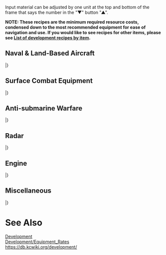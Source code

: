<noinclude></noinclude>Input material can be adjusted by one unit at the top and bottom of the frame that says the number in the "▼" button "▲".

'''NOTE: These recipes are the minimum required resource costs, condensed down to the most recommended equipment for ease of navigation and use. If you would like to see recipes for other items, please see [[Development/Equipment_Rates|List of development recipes by item]].'''
==Naval & Land-Based Aircraft==
{{DevelopmentRecipes
|TitleIcons={{Template:GreenPlane}}{{Template:RedPlane}}{{Template:BluePlane}}{{Template:YellowPlane}}
|Title=Aircraft Development
|Category= Naval Aircraft

|R1Fuel= 20
|R1Ammo= 60
|R1Steel= 10
|R1Bauxite= '''100'''
|R1Secretary= Aviation
|R1Penguin= 16%
|R1Results= 2% {{Equipment/Link|Prototype Reppuu Late Model}}<br>2% {{Equipment/Link|Shiden Kai 2}}<br>2% {{Equipment/Link|Suisei Model 12A}}<br>2% {{Equipment/Link|Type 0 Fighter Model 62 (Fighter-bomber)}}<br>4% {{Equipment/Link|Ryuusei}}<br>2% {{Equipment/Link|Ryuusei Kai}}
|R1minHQ= 30
|R1Notes= '''All {{Template:GreenPlane}}{{Template:RedPlane}}{{Template:BluePlane}}'''

|R2Fuel= 20
|R2Ammo= 60
|R2Steel= 10
|R2Bauxite= '''110'''
|R2Secretary= Aviation
|R2Penguin= 12%
|R2Results= +<br>4% {{Equipment/Link|Saiun}}
|R2minHQ= 30
|R2Notes= '''All {{Template:GreenPlane}}{{Template:RedPlane}}{{Template:BluePlane}} & {{Template:YellowPlane}}'''{{Equipment/Link|Saiun}}

|R3Fuel= 30
|R3Ammo= 60
|R3Steel= 10
|R3Bauxite= '''130'''
|R3Secretary= Aviation
|R3Penguin= 10%
|R3Results= +<br>2% {{Equipment/Link|Type 2 Reconnaissance Aircraft}}
|R3minHQ= 30
|R3Notes= All {{Template:GreenPlane}}{{Template:RedPlane}}{{Template:BluePlane}}{{Template:YellowPlane}}
}}
{{DevelopmentRecipes
|Category= 
|R1Fuel= 20
|R1Ammo= 90
|R1Steel= 60
|R1Bauxite= '''100'''
|R1Secretary= Aviation
|R1Penguin= 10%
|R1Results= 2% {{Equipment/Link|Prototype Reppuu Late Model}}<br>2% {{Equipment/Link|Shiden Kai 2}}<br>2% {{Equipment/Link|Suisei Model 12A}}<br>2% {{Equipment/Link|Type 0 Fighter Model 62 (Fighter-bomber)}}<br>4% {{Equipment/Link|Ryuusei}}<br>2% {{Equipment/Link|Ryuusei Kai}}<br>6% {{Equipment/Link|Type 3 Shell}}
|R1minHQ= 30
|R1Notes= Chance for {{Template:GreenAmmo}}{{Equipment/Link|Type 3 Shell}}
}}
{{DevelopmentRecipes
|Category= 
|R1Fuel= 20
|R1Ammo= 30
|R1Steel= 10
|R1Bauxite= '''90'''
|R1Secretary= Aviation
|R1Penguin= 32%
|R1Results= 2% {{Equipment/Link|Prototype Reppuu Late Model}}<br>2% {{Equipment/Link|Shiden Kai 2}}<br>2% {{Equipment/Link|Suisei Model 12A}}<br>2% {{Equipment/Link|Type 0 Fighter Model 62 (Fighter-bomber)}}
|R1minHQ= 30
|R1Notes= Focus on {{Template:RedPlane}}&{{Template:GreenPlane}}
}}
{{DevelopmentRecipes
|Category= false
|R1Fuel= 20
|R1Ammo= 30
|R1Steel= 10
|R1Bauxite= '''40'''
|R1Secretary= Aviation
|R1Penguin= 42%
|R1Results= 2% {{Equipment/Link|Suisei Model 12A}}<br>2% {{Equipment/Link|Type 0 Fighter Model 62 (Fighter-bomber)}}
|R1minHQ= 20
|R1Notes= Focus on {{Template:RedPlane}}
}}
{{DevelopmentRecipes
|Category= false
|R1Fuel= 20
|R1Ammo= 20
|R1Steel= 10
|R1Bauxite= '''90'''
|R1Secretary= Aviation
|R1Penguin= 48%
|R1Results= 2% {{Equipment/Link|Prototype Reppuu Late Model}}<br>2% {{Equipment/Link|Shiden Kai 2}}
|R1minHQ= 30
|R1Notes= Focus on {{Template:GreenPlane}}
}}
{{DevelopmentRecipes
|Category= 

|R1Fuel= 10
|R1Ammo= 10
|R1Steel= '''20'''
|R1Bauxite= 20
|R1Secretary= Aviation
|R1Penguin= 58%
|R1Results= 2% {{Equipment/Link|Type 0 Observation Seaplane}}
|R1minHQ= 10
|R1Notes= [[{{PAGENAME}}#Radar|Can be made along with Radars]].

|R2Fuel= '''20'''
|R2Ammo= 10
|R2Steel= 10
|R2Bauxite= 20
|R2Secretary= Aviation
|R2Penguin= 60%
|R2Results= 2% {{Equipment/Link|Type 0 Observation Seaplane}}
|R2minHQ= 10
|R2Notes= [[{{PAGENAME}}#Radar|Can be made along with Radars]].
}}
{{DevelopmentRecipes
|Category= <br>{{Template:Land-based Attack Aircraft}}Land-based Attack Aircraft<br><br>

|R1Fuel= 240
|R1Ammo= 260
|R1Steel= 10
|R1Bauxite= '''261'''
|R1Secretary= Aviation
|R1Penguin= 10%
|R1Results= 2% {{Equipment/Link|Prototype Reppuu Late Model}}<br>2% {{Equipment/Link|Shiden Kai 2}}<br>2% {{Equipment/Link|Suisei Model 12A}}<br>2% {{Equipment/Link|Type 0 Fighter Model 62 (Fighter-bomber)}}<br>4% {{Equipment/Link|Ryuusei}}<br>2% {{Equipment/Link|Ryuusei Kai}}<br>'''8% {{Equipment/Link|Type 96 Land-based Attack Aircraft}}'''
|R1minHQ= 30
|R1Notes= Recipe for all {{Template:GreenPlane}}{{Template:RedPlane}}{{Template:BluePlane}}{{Template:YellowPlane}} & <br>'''{{Template:Land-based Attack Aircraft}} {{Equipment/Link|Type 96 Land-based Attack Aircraft}}'''

|R2Fuel= 240
|R2Ammo= 260
|R2Steel= 60
|R2Bauxite= '''261'''
|R2Secretary= Aviation
|R2Penguin= 4%
|R2Results= +<br>6% {{Equipment/Link|Type 3 Shell}}
|R2minHQ= 30
|R2Notes= +<br>Chance for {{Template:GreenAmmo}}{{Equipment/Link|Type 3 Shell}}
}}
|}

==Surface Combat Equipment==
{{DevelopmentRecipes
|TitleIcons={{Template:RedGunHeavy}}{{Template:GreenAmmo}}{{Template:RedAmmo}}
|Title=Surface Combat Equipment
|Category= Surface Combat Equipment

|R1Fuel= 10
|R1Ammo= '''251'''
|R1Steel= 250
|R1Bauxite= 10
|R1Secretary= Heavy
|R1Penguin= 24%
|R1Results= 4% {{Equipment/Link|46cm Triple Gun Mount}}<br>2% {{Equipment/Link|20.3cm (No.2) Twin Gun Mount}}<!--<br>4% {{Equipment/Link|15.5cm Triple Gun Mount (Secondary)}}--><br>2% {{Equipment/Link|Type 91 Armor Piercing Shell}}
|R1minHQ= 20
|R1Notes= Recipe for: {{Template:RedGunHeavy}}{{Equipment/Link|46cm Triple Gun Mount}}

|R2Fuel= 10
|R2Ammo= '''251'''
|R2Steel= 250
|R2Bauxite= 30
|R2Secretary= Heavy
|R2Penguin= 16%
|R2Results= +<br>4% {{Equipment/Link|Type 3 Shell}}
|R2minHQ= 20
|R2Notes= 

|R3Fuel= 100
|R3Ammo= '''251'''
|R3Steel= 250
|R3Bauxite= 30
|R3Secretary= Heavy
|R3Penguin= 6%
|R3Results= +<br>4% {{Equipment/Link|Improved Kanhon Type Turbine}}<br>4% {{Equipment/Link|Enhanced Kanhon Type Boiler}}
|R3minHQ= 20
|R3Notes= Have chance to produce {{Turbine}} Engine
}}
{{DevelopmentRecipes
|Category= 
|R1Fuel= 10
|R1Ammo= 90
|R1Steel= '''90'''
|R1Bauxite= 30
|R1Secretary= Heavy
|R1Penguin= 22%
|R1Results= 2% {{Equipment/Link|20.3cm (No.2) Twin Gun Mount}}<br><!--4% {{Equipment/Link|15.5cm Triple Gun Mount (Secondary)}}<br>-->4% {{Equipment/Link|Type 3 Shell}}<br>4% {{Equipment/Link|Type 91 Armor Piercing Shell}}
|R1minHQ= 10
|R1Notes= No heavy artillery, focus on shells:<br>{{GreenAmmo}}{{Equipment/Link|Type 3 Shell}}<br>{{RedAmmo}}{{Equipment/Link|Type 91 Armor Piercing Shell}}
}}
{{DevelopmentRecipes
|Category= false
|R1Fuel= 10
|R1Ammo= 30
|R1Steel= '''90'''
|R1Bauxite= 10
|R1Secretary= Heavy
|R1Penguin= 28%
|R1Results= 2% {{Equipment/Link|20.3cm (No.2) Twin Gun Mount}}<br><!--4% {{Equipment/Link|15.5cm Triple Gun Mount (Secondary)}}<br>-->4% {{Equipment/Link|Type 91 Armor Piercing Shell}}
|R1minHQ= 10
|R1Notes= Focus on {{RedAmmo}}{{Equipment/Link|Type 91 Armor Piercing Shell}}
}}
{{DevelopmentRecipes
|Category= false
|R1Fuel= 10
|R1Ammo= '''90'''
|R1Steel= 60
|R1Bauxite= 30
|R1Secretary= Heavy
|R1Penguin= 42%
|R1Results= 2% {{Equipment/Link|20.3cm (No.2) Twin Gun Mount}}<br><!--4% {{Equipment/Link|15.5cm Triple Gun Mount (Secondary)}}<br>-->4% {{Equipment/Link|Type 3 Shell}}
|R1minHQ= 0
|R1Notes= Focus on {{GreenAmmo}}{{Equipment/Link|Type 3 Shell}}
}}
{{DevelopmentRecipes
|Category= 
|R1Fuel= 10
|R1Ammo= '''40'''
|R1Steel= 30
|R1Bauxite= 20
|R1Secretary= Aviation
|R1Penguin= 42%
|R1Results= 8% {{Equipment/Link|10cm Twin High-angle Gun Mount}}<br>'''2% {{Equipment/Link|12cm 30-tube Rocket Launcher}}'''
|R1minHQ= 20
|R1Notes= 
}}
|}

==Anti-submarine Warfare==
{{DevelopmentRecipes
|TitleIcons={{Template:Sonar}}{{Template:DepthCharge}}
|Title=Anti-submarine Warfare
|Category= Anti-submarine Warfare

|R1Fuel= 10
|R1Ammo= 10
|R1Steel= 10
|R1Bauxite= '''11'''
|R1Secretary= Torpedo
|R1Penguin= 80%
|R1Results= 4% {{Equipment/Link|Type 91 Anti-Aircraft Fire Director}}<br>8% {{Equipment/Link|Type 93 Passive Sonar}}
|R1minHQ= 10
|R1Notes= Good for daily quests, with 80% chance to return your {{Template:DM}} (92% chance with Heavy/Aviation flagship)

|R2Fuel= 10
|R2Ammo= 10
|R2Steel= 10
|R2Bauxite= '''20'''
|R2Secretary= Torpedo
|R2Penguin= 58%
|R2Results= +<br>2% {{Equipment/Link|Type 3 Active Sonar}}
|R2minHQ= 20
|R2Notes= {{Template:Sonar}} Sonar focus
}}
{{DevelopmentRecipes
|Category= 
|R1Fuel= 10
|R1Ammo= '''30'''
|R1Steel= 10
|R1Bauxite= 10
|R1Secretary= Torpedo
|R1Penguin= 64%
|R1Results= 8% {{Equipment/Link|Type 94 Depth Charge Projector}}<br>2% {{Equipment/Link|Type 3 Depth Charge Projector}}<br>4% {{Equipment/Link|Type 95 Depth Charge}}
|R1minHQ= 20
|R1Notes= {{Template:DepthCharge}} Depth Charge Focus
}}
{{DevelopmentRecipes
|Category= 

|R1Fuel= 10
|R1Ammo= 30
|R1Steel= 10
|R1Bauxite= '''31'''
|R1Secretary= Torpedo
|R1Penguin= 34%
|R1Results= 4% {{Equipment/Link|Type 91 Anti-Aircraft Fire Director}}<br>8% {{Equipment/Link|Type 93 Passive Sonar}}<br>2% {{Equipment/Link|Type 3 Active Sonar}}<br>8% {{Equipment/Link|Type 94 Depth Charge Projector}}<br>2% {{Equipment/Link|Type 3 Depth Charge Projector}}<br>4% {{Equipment/Link|Type 95 Depth Charge}}
|R1minHQ= 20
|R1Notes= '''Main {{Template:Sonar}}{{Template:DepthCharge}} ASW recipe'''

|R2Fuel= 10
|R2Ammo= 30
|R2Steel= 10
|R2Bauxite= '''31'''
|R2Secretary= Maestrale-class
|R2Penguin= 34%
|R2Results= +<br>2% {{Equipment/Link|Ro.43 Reconnaissance Seaplane}}
|R2minHQ= 30
|R2Notes= Lower Ro.43 craft chance than Italian CA/BB, but can be made at same time as ASW gear.
}}
|}

==Radar==
{{DevelopmentRecipes
|TitleIcons={{Radar}}
|Title=Radar Development
|Category= Radar

|R1Fuel= 10
|R1Ammo= 10
|R1Steel= '''250'''
|R1Bauxite= 250
|R1Secretary= Aviation
|R1Penguin= 38%
|R1Results= 2% {{Equipment/Link|Type 13 Air Radar}}<br>2% {{Equipment/Link|Type 22 Surface Radar}}<br>2% {{Equipment/Link|Type 33 Surface Radar}}<br>2% {{Equipment/Link|Type 21 Air Radar}}<br>2% {{Equipment/Link|Type 32 Surface Radar}}<br>2% {{Equipment/Link|Type 42 Air Radar}}<br>8% {{Equipment/Link|10cm Twin High-angle Gun Mount}}<br>2% {{Equipment/Link|Type 0 Observation Seaplane}}
|R1minHQ= 40
|R1Notes= Chance to obtain:<br>{{GreenGunDP}}{{Equipment/Link|10cm Twin High-angle Gun Mount}}<br>{{Seaplane}}{{Equipment/Link|Type 0 Observation Seaplane}}
}}
{{DevelopmentRecipes
|Category= 

|R1Fuel= 10
|R1Ammo= 30
|R1Steel= '''250'''
|R1Bauxite= 250
|R1Secretary= Heavy
|R1Penguin= 12%
|R1Results= 2% {{Equipment/Link|Type 13 Air Radar}}<br>2% {{Equipment/Link|Type 33 Surface Radar}}<br>2% {{Equipment/Link|Type 21 Air Radar}}<br>2% {{Equipment/Link|Type 32 Surface Radar}}<br>2% {{Equipment/Link|Type 42 Air Radar}}<br>4% {{Equipment/Link|Type 91 Armor Piercing Shell}}<br>4% {{Equipment/Link|Anti-torpedo Bulge (Medium)}}
|R1minHQ= 40
|R1Notes= Can't build {{Radar}}{{Equipment/Link|Type 22 Surface Radar}}<br><br>Chance to obtain:<br>{{RedAmmo}}{{Equipment/Link|Type 91 Armor Piercing Shell}}<br>{{ArmorEquipment}}{{Equipment/Link|Anti-torpedo Bulge (Medium)}}

|R2Fuel= 10
|R2Ammo= 30
|R2Steel= '''300'''
|R2Bauxite= 250
|R2Secretary= Heavy
|R2Penguin= 10%
|R2Results= +<br>2% {{Equipment/Link|Anti-torpedo Bulge (Large)}}
|R2minHQ= 40
|R2Notes= +<br>Chance for {{ArmorEquipment}}{{Equipment/Link|Anti-torpedo Bulge (Large)}}
}}
|}

==Engine==
{{DevelopmentRecipes
|TitleIcons={{Turbine}}
|Title=Engine Development
|Category= Engine

|R1Fuel= 100
|R1Ammo= 10
|R1Steel= '''200'''
|R1Bauxite= 10
|R1Secretary= Aviation
|R1Penguin= 60%
|R1Results= 6% {{Equipment/Link|Improved Kanhon Type Turbine}}<br>4% {{Equipment/Link|Enhanced Kanhon Type Boiler}}<br>8% {{Equipment/Link|10cm Twin High-angle Gun Mount}}
|R1minHQ= 10
|R1Notes= {{Turbine}} Only

|R2Fuel= 100
|R2Ammo= 10
|R2Steel= '''200'''
|R2Bauxite= 10
|R2Secretary= Heavy
|R2Penguin= 62%
|R2Results= 4% {{Equipment/Link|Improved Kanhon Type Turbine}}<br>2% {{Equipment/Link|Enhanced Kanhon Type Boiler}}<br>2% {{Equipment/Link|10cm Twin High-angle Gun Mount}}<br>4% {{Equipment/Link|Anti-torpedo Bulge (Medium)}}
|R2minHQ= 20
|R2Notes= Lower rate of {{Turbine}}.<br>Chance for {{ArmorEquipment}}(Medium)<br>Generally not worth using over Aviation.

|R3Fuel= 100
|R3Ammo= 10
|R3Steel= '''300'''
|R3Bauxite= 10
|R3Secretary= Heavy
|R3Penguin= 56%
|R3Results= +<br>2% {{Equipment/Link|Anti-torpedo Bulge (Large)}}
|R3minHQ= 20
|R3Notes= Chance for {{ArmorEquipment}}(Large)
}}
{{DevelopmentRecipes
|Category= 

|R1Fuel= 100
|R1Ammo= '''251'''
|R1Steel= 250
|R1Bauxite= 10
|R1Secretary= Heavy
|R1Penguin= 16%
|R1Results= 4% {{Equipment/Link|Improved Kanhon Type Turbine}}<br>4% {{Equipment/Link|Enhanced Kanhon Type Boiler}}<br>4% {{Equipment/Link|46cm Triple Gun Mount}}<br>2% {{Equipment/Link|Type 91 Armor Piercing Shell}}
|R1minHQ= 20
|R1Notes= More expensive, but can yield<br>{{RedGunHeavy}}{{Equipment/Link|46cm Triple Gun Mount}}
}}
|}

==Miscellaneous==
{{DevelopmentRecipes
|TitleIcons={{Drum}}
|Title=Drum Development
|Category= Drum

|R1Fuel= '''10'''
|R1Ammo= 10
|R1Steel= '''10'''
|R1Bauxite= 10
|R1Secretary= Torpedo
|R1Penguin= 76%
|R1Results= 4% {{Equipment/Link|Drum Canister (Transport Use)}}
|R1minHQ= 0
|R1Notes= Good for daily quests, with 76% chance to return your {{Template:DM}}

|R2Fuel= 10
|R2Ammo= 20
|R2Steel= '''30'''
|R2Bauxite= 10
|R2Secretary= Torpedo
|R2Penguin= 30%
|R2Results= +<br>6% {{Equipment/Link|10cm Twin High-angle Gun Mount}}<br>4% {{Equipment/Link|15.2cm Twin Gun Mount}}
|R2minHQ= 20
|R2Notes= Chance for<br>{{RedGunHeavy}}{{Equipment/Link|15.2cm Twin Gun Mount}}
}}
|}
<noinclude>
=See Also=
[[Development]]<br>
[[Development/Equipment_Rates]]<br>
https://db.kcwiki.org/development/
{{Mechanics}}
</noinclude>
